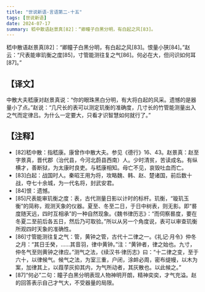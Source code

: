 ```yaml
---
title: "世说新语-言语第二-十五"
tags: [世说新语]
date: 2024-07-17
summary: 嵇中散语赵景真[82]：“卿瞳子白黑分明，有白起之风[83]。
---
```


嵇中散语赵景真[82]：“卿瞳子白黑分明，有白起之风[83]。恨量小狭[84]。”赵云：“尺表能审玑衡之度[85]，寸管能测往复之气[86]。何必在大，但问识如何耳[87]。”

## 【译文】

中散大夫嵇康对赵景真说：“你的眼珠黑白分明，有大将白起的风采。遗憾的是器量小了点。”赵说：“几尺长的表可以测定玑衡的准确度，几寸长的竹管能测量出入之气而定律吕。为什么一定要大，只看才识智慧如何就行了。”

## 【注释】

- [82]嵇中散：指嵇康。康曾作中散大夫。参见《德行》16、43。赵景真：赵至字景真，晋代郡（治代县，今河北蔚县西南）人。少时清贫，苦读成名。有纵横才，善断狱，为太康时良吏。与嵇康相知。母亡不见，哀毁吐血而亡。
- [83]白起：战国时人。秦昭王用为将，攻略魏、韩、赵、楚诸国，前后数十战，夺七十余城，为一代名将，封武安君。
- [84]恨：遗憾。
- [85]尺表能审玑衡之度：表，古代测量日影以计时的标杆。玑衡，“璇玑玉衡”的简称，观测天象的仪器。夏至、冬至二日，于日中树表，则无影。即“晷度随天远，四时互相承”的一种自然现象。《魏书律历志》：“而伺察晷度，要在冬夏二至前后各五日，然后乃可取验。”所以从另一个角度说，表可以审查玑衡所观四时天象的准确性。
- [86]寸管能测往复之气：管，黄钟之管，古代十二律之一。《礼记·月令》仲冬之月：“其日壬癸，……其音羽，律中黄钟。”注：“黄钟者，律之始也。九寸，仲冬气至则黄钟之律应。”测气之法，《续汉书·律历志》曰：“十二律之变，至于六十，以律候气。候气之法，为室三重，户闭，涂衅必周，密布缇幔，以木为案，加律其上，以葭莩灰抑其内，为气所动者，其灰散也。以此候之。”
- [87]“何必”二句：瞳子白黑分明表现人物神明开朗，精神奕奕，才气充溢。赵的回答表示自己才气大，不受器量的局限。
